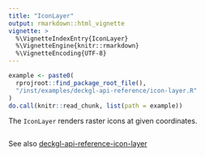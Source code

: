 ```yaml
---
title: "IconLayer"
output: rmarkdown::html_vignette
vignette: >
  %\VignetteIndexEntry{IconLayer}
  %\VignetteEngine{knitr::rmarkdown}
  %\VignetteEncoding{UTF-8}
---
```


```r
example <- paste0(
  rprojroot::find_package_root_file(),
  "/inst/examples/deckgl-api-reference/icon-layer.R"
)
do.call(knitr::read_chunk, list(path = example))
```

The `IconLayer` renders raster icons at given coordinates.

```r
```

See also [deckgl-api-reference-icon-layer](https://deck.gl/#/documentation/deckgl-api-reference/layers/icon-layer)
